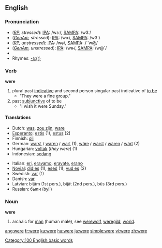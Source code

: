 {{wikipedia}}
==English==

{{rank|she|they|my|35|were|are|their|one}}

===Pronunciation===
*(''[[RP]], stressed''): [[w:IPA|IPA]]: /wɜː/, [[w:SAMPA|SAMPA]]: /w3:/
*(''[[GenAm]], stressed''): [[w:IPA|IPA]]: /wɝ/, [[w:SAMPA|SAMPA]]: /w3`/
*(''[[RP]], unstressed''): [[w:IPA|IPA]]: /wə/, [[w:SAMPA|SAMPA]]: /''w@/
*(''[[GenAm]], unstressed''): [[w:IPA|IPA]]: /wɚ/, [[w:SAMPA|SAMPA]]: /w@`/
*{{audio|en-us-were.ogg|Audio (US)}}
*Rhymes: [[Rhymes:English:-ɜː(r)|-ɜː(r)]]

===Verb===
'''were''' 
# plural past [[Indicative_mood|indicative]] and second person singular past indicative of [[be|to be]]
#* "They were a fine group."
# past [[w:Subjunctive_mood|subjunctive]] of to be
#* "I wish it were Sunday."

====Translations====
{{top}}
*Dutch: [[was]], [[zou zijn]], [[ware]]
*[[Esperanto]]: [[estis]] (1), [[estus]] (2)
*Finnish: [[oli]]
* German: [[warst]] / [[waren]] / [[wart]] (1), [[wäre]] / [[wärst]] / [[wären]] / [[wärt]] (2)
*Hungarian: [[volt#Hungarian|voltak]] (''they were'') (1)
*Indonesian: [[sedang]]
{{mid}}
*Italian: [[eri]], [[eravamo]], [[eravate]], [[erano]]
*[[Novial]]: [[did es]] (1), [[esed]] (1), [[vud es]] (2)
*Swedish: [[var]] (1)
*Danish: [[var]]
*Latvian: bijām (1st pers.), bijāt (2nd pers.), būs (3rd pers.)
*Russian: были (byli)
{{bottom}}

===Noun===
'''were''' 
# archaic for [[man]] (human male), see [[werewolf]], [[weregild]], [[world]].

[[Category:100 English basic words]]

[[ang:were]]
[[fr:were]]
[[ku:were]]
[[hu:were]]
[[ja:were]]
[[simple:were]]
[[vi:were]]
[[zh:were]]